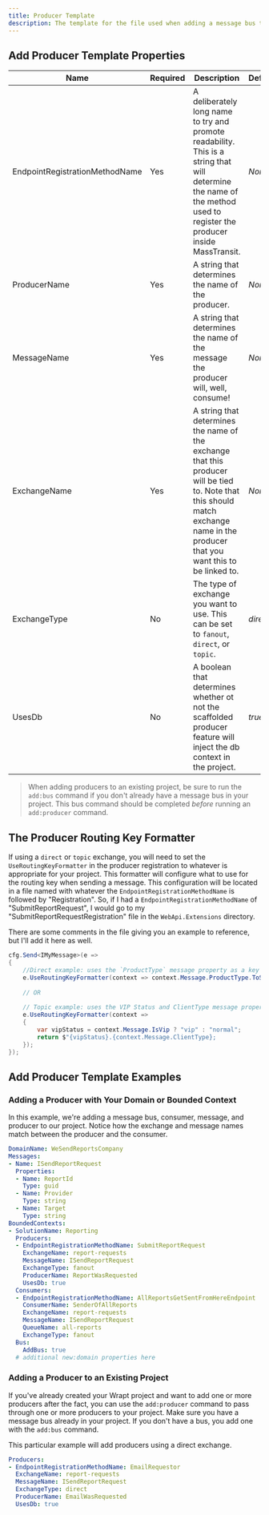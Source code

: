 ```yaml
---
title: Producer Template
description: The template for the file used when adding a message bus to a project using the `add:producer`, `add:bc`, or `new:domain` commands.
---
```



## Add Producer Template Properties

| Name       | Required | Description                                                         | Default                          | 
| ---------- | -------- | ------------------------------------------------------------------- | -------------------------------- | 
| EndpointRegistrationMethodName        | Yes      | A deliberately long name to try and promote readability. This is a string that will determine the name of the method used to register the producer inside MassTransit. | *None*   |
| ProducerName        | Yes      | A string that determines the name of the producer. | *None*   |
| MessageName        | Yes      | A string that determines the name of the message the producer will, well, consume! | *None*   |
| ExchangeName        | Yes      | A string that determines the name of the exchange that this producer will be tied to. Note that this should match exchange name in the producer that you want this to be linked to. | *None*   |
| ExchangeType        | No      | The type of exchange you want to use. This can be set to `fanout`, `direct`, or `topic`. | *direct* |
| UsesDb        | No      | A boolean that determines whether ot not the scaffolded producer feature will inject the db context in the project.  | *true* |


> When adding producers to an existing project, be sure to run the `add:bus` command if you don't already have a message bus in your project. This bus command should be completed *before* running an `add:producer` command.

## The Producer Routing Key Formatter
If using a `direct` or `topic` exchange, you will need to set the `UseRoutingKeyFormatter` in the producer registration to whatever is appropriate for your project. This formatter will configure what to use for the routing key when sending a message.
This configuration will be located in a file named with whatever the `EndpointRegistrationMethodName` is followed by "Registration". So, if I had a `EndpointRegistrationMethodName` of "SubmitReportRequest", I would go to my 
"SubmitReportRequestRegistration" file in the `WebApi.Extensions` directory.

There are some comments in the file giving you an example to reference, but I'll add it here as well.

```csharp
cfg.Send<IMyMessage>(e =>
{    
    //Direct example: uses the `ProductType` message property as a key
    e.UseRoutingKeyFormatter(context => context.Message.ProductType.ToString());
    
    // OR
    
    // Topic example: uses the VIP Status and ClientType message properties to make a key.
    e.UseRoutingKeyFormatter(context =>
    {
        var vipStatus = context.Message.IsVip ? "vip" : "normal";
        return $"{vipStatus}.{context.Message.ClientType};
    });
});
```

## Add Producer Template Examples

### Adding a Producer with Your Domain or Bounded Context
In this example, we're adding a message bus, consumer, message, and producer to our project. Notice how the exchange and message names match between the producer and the consumer.

```yaml
DomainName: WeSendReportsCompany
Messages:
- Name: ISendReportRequest
  Properties:
  - Name: ReportId
    Type: guid
  - Name: Provider
    Type: string
  - Name: Target
    Type: string
BoundedContexts:
- SolutionName: Reporting
  Producers:
  - EndpointRegistrationMethodName: SubmitReportRequest
    ExchangeName: report-requests
    MessageName: ISendReportRequest
    ExchangeType: fanout
    ProducerName: ReportWasRequested
    UsesDb: true
  Consumers:
  - EndpointRegistrationMethodName: AllReportsGetSentFromHereEndpoint
    ConsumerName: SenderOfAllReports
    ExchangeName: report-requests
    MessageName: ISendReportRequest
    QueueName: all-reports
    ExchangeType: fanout
  Bus:
    AddBus: true
  # additional new:domain properties here
```


### Adding a Producer to an Existing Project
If you've already created your Wrapt project and want to add one or more producers after the fact, you can use the `add:producer` command to pass through one or more producers to your project. 
Make sure you have a message bus already in your project. If you don't have a bus, you add one with the `add:bus` command.

This particular example will add producers using a direct exchange.

```yaml
Producers:
- EndpointRegistrationMethodName: EmailRequestor
  ExchangeName: report-requests
  MessageName: ISendReportRequest
  ExchangeType: direct
  ProducerName: EmailWasRequested
  UsesDb: true
```
